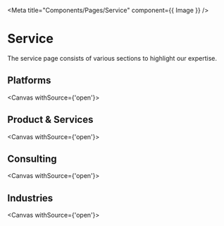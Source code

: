 
<Meta title="Components/Pages/Service" component={{ Image }} />

# Service
The service page consists of various sections to highlight our expertise.

## Platforms
<Canvas withSource={'open'}>
  <Story name="Platforms">
    <Platforms/>
  </Story>
</Canvas>

## Product & Services
<Canvas withSource={'open'}>
  <Story name="Product & Services">
    <ProductsServices/>
  </Story>
</Canvas>

## Consulting
<Canvas withSource={'open'}>
  <Story name="Consulting">
    <Consulting/>
  </Story>
</Canvas>

## Industries
<Canvas withSource={'open'}>
  <Story name="Industries">
    <Industries/>
  </Story>
</Canvas>
